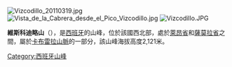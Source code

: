 [[Image:Vizcodillo_20110319.jpg|right]]
[[Image:Vista_de_la_Cabrera_desde_el_Pico_Vizcodillo.jpg|thumb]]
[[Image:Vizcodillo.JPG|thumb]]
{{Coord|42|11|39|N|6|30|22|W|display=title}}

'''維斯科迪略山'''（{{lang-es|Vizcodillo}}），是[[西班牙|西班牙]]的山峰，位於該國西北部，處於[[萊昂省_(西班牙)|萊昂省]]和[[薩莫拉省|薩莫拉省]]之間，屬於[[卡布雷拉山脈|卡布雷拉山脈]]的一部分，該山峰海拔高度2,121米。

{{Spain-geo-stub}}
[[Category:西班牙山峰|Category:西班牙山峰]]